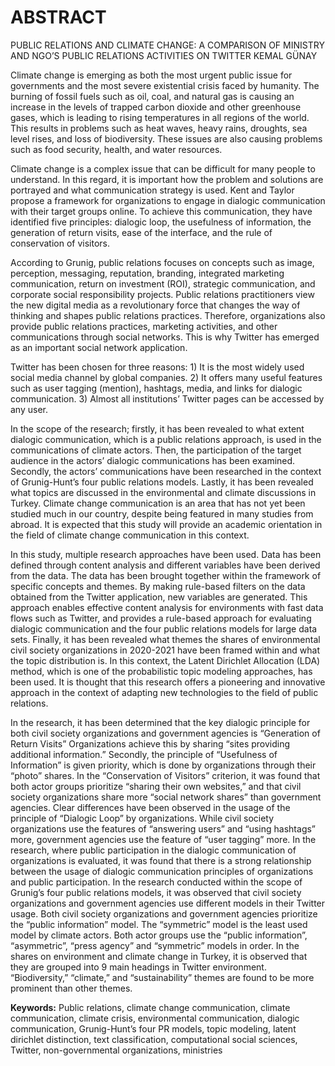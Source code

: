 # ABSTRACT {-}

PUBLIC RELATIONS AND CLIMATE CHANGE: A COMPARISON OF MINISTRY AND NGO'S PUBLIC RELATIONS ACTIVITIES ON TWITTER
KEMAL GÜNAY

Climate change is emerging as both the most urgent public issue for governments and the most severe existential crisis faced by humanity. The burning of fossil fuels such as oil, coal, and natural gas is causing an increase in the levels of trapped carbon dioxide and other greenhouse gases, which is leading to rising temperatures in all regions of the world. This results in problems such as heat waves, heavy rains, droughts, sea level rises, and loss of biodiversity. These issues are also causing problems such as food security, health, and water resources.

Climate change is a complex issue that can be difficult for many people to understand. In this regard, it is important how the problem and solutions are portrayed and what communication strategy is used. Kent and Taylor propose a framework for organizations to engage in dialogic communication with their target groups online. To achieve this communication, they have identified five principles: dialogic loop, the usefulness of information, the generation of return visits, ease of the interface, and the rule of conservation of visitors.

According to Grunig, public relations focuses on concepts such as image, perception, messaging, reputation, branding, integrated marketing communication, return on investment (ROI), strategic communication, and corporate social responsibility projects. Public relations practitioners view the new digital media as a revolutionary force that changes the way of thinking and shapes public relations practices. Therefore, organizations also provide public relations practices, marketing activities, and other communications through social networks. This is why Twitter has emerged as an important social network application.

Twitter has been chosen for three reasons: 1) It is the most widely used social media channel by global companies. 2) It offers many useful features such as user tagging (mention), hashtags, media, and links for dialogic communication. 3) Almost all institutions' Twitter pages can be accessed by any user.

In the scope of the research; firstly, it has been revealed to what extent dialogic communication, which is a public relations approach, is used in the communications of climate actors. Then, the participation of the target audience in the actors' dialogic communications has been examined. Secondly, the actors' communications have been researched in the context of Grunig-Hunt's four public relations models. Lastly, it has been revealed what topics are discussed in the environmental and climate discussions in Turkey. Climate change communication is an area that has not yet been studied much in our country, despite being featured in many studies from abroad. It is expected that this study will provide an academic orientation in the field of climate change communication in this context.

In this study, multiple research approaches have been used. Data has been defined through content analysis and different variables have been derived from the data. The data has been brought together within the framework of specific concepts and themes. By making rule-based filters on the data obtained from the Twitter application, new variables are generated. This approach enables effective content analysis for environments with fast data flows such as Twitter, and provides a rule-based approach for evaluating dialogic communication and the four public relations models for large data sets. Finally, it has been revealed what themes the shares of environmental civil society organizations in 2020-2021 have been framed within and what the topic distribution is. In this context, the Latent Dirichlet Allocation (LDA) method, which is one of the probabilistic topic modeling approaches, has been used. It is thought that this research offers a pioneering and innovative approach in the context of adapting new technologies to the field of public relations.

In the research, it has been determined that the key dialogic principle for both civil society organizations and government agencies is "Generation of Return Visits" Organizations achieve this by sharing "sites providing additional information." Secondly, the principle of "Usefulness of Information" is given priority, which is done by organizations through their "photo" shares. In the "Conservation of Visitors" criterion, it was found that both actor groups prioritize "sharing their own websites," and that civil society organizations share more "social network shares" than government agencies. Clear differences have been observed in the usage of the principle of "Dialogic Loop" by organizations. While civil society organizations use the features of "answering users" and "using hashtags" more, government agencies use the feature of "user tagging" more. In the research, where public participation in the dialogic communication of organizations is evaluated, it was found that there is a strong relationship between the usage of dialogic communication principles of organizations and public participation. In the research conducted within the scope of Grunig's four public relations models, it was observed that civil society organizations and government agencies use different models in their Twitter usage. Both civil society organizations and government agencies prioritize the "public information" model. The "symmetric" model is the least used model by climate actors. Both actor groups use the "public information", "asymmetric", "press agency" and "symmetric" models in order. In the shares on environment and climate change in Turkey, it is observed that they are grouped into 9 main headings in Twitter environment. "Biodiversity," "climate," and "sustainability" themes are found to be more prominent than other themes.

**Keywords:** Public relations, climate change communication, climate communication, climate crisis, environmental communication, dialogic communication, Grunig-Hunt’s four PR models, topic modeling, latent dirichlet distinction, text classification, computational social sciences, Twitter, non-governmental organizations, ministries

